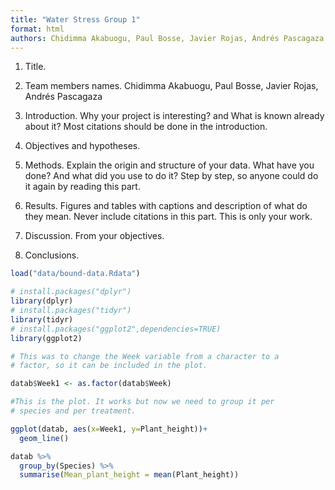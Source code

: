```yaml
---
title: "Water Stress Group 1"
format: html
authors: Chidimma Akabuogu, Paul Bosse, Javier Rojas, Andrés Pascagaza
---
```


1.  Title.

2.  Team members names. Chidimma Akabuogu, Paul Bosse, Javier Rojas, Andrés Pascagaza

3.  Introduction. Why your project is interesting? and What is known already about it? Most citations should be done in the introduction.

4.  Objectives and hypotheses.

5.  Methods. Explain the origin and structure of your data. What have you done? And what did you use to do it? Step by step, so anyone could do it again by reading this part.

6.  Results. Figures and tables with captions and description of what do they mean. Never include citations in this part. This is only your work.

7.  Discussion. From your objectives.

8.  Conclusions.

```r
load("data/bound-data.Rdata")

# install.packages("dplyr")
library(dplyr)
# install.packages("tidyr")
library(tidyr)
# install.packages("ggplot2",dependencies=TRUE)
library(ggplot2)

# This was to change the Week variable from a character to a 
# factor, so it can be included in the plot.

datab$Week1 <- as.factor(datab$Week)

#This is the plot. It works but now we need to group it per
# species and per treatment.

ggplot(datab, aes(x=Week1, y=Plant_height))+
  geom_line()

datab %>%
  group_by(Species) %>%
  summarise(Mean_plant_height = mean(Plant_height))

```
